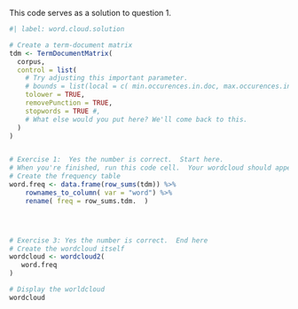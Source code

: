 This code serves as a solution to question 1.
```r
#| label: word.cloud.solution

# Create a term-document matrix 
tdm <- TermDocumentMatrix(
  corpus,
  control = list(
    # Try adjusting this important parameter.  
    # bounds = list(local = c( min.occurences.in.doc, max.occurences.in.doc)),
    tolower = TRUE,
    removePunction = TRUE,
    stopwords = TRUE #,
    # What else would you put here? We'll come back to this.
  )
)


# Exercise 1:  Yes the number is correct.  Start here.
# When you're finished, run this code cell.  Your wordcloud should appear
# Create the frequency table
word.freq <- data.frame(row_sums(tdm)) %>%
    rownames_to_column( var = "word") %>%
    rename( freq = row_sums.tdm.  )




# Exercise 3: Yes the number is correct.  End here
# Create the wordcloud itself
wordcloud <- wordcloud2(
   word.freq
)

# Display the worldcloud
wordcloud
```